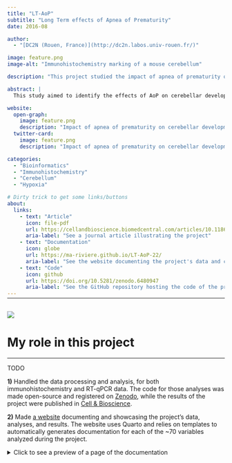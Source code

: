 ```yaml
---
title: "LT-AoP"
subtitle: "Long Term effects of Apnea of Prematurity"
date: 2016-08

author:
  - "[DC2N (Rouen, France)](http://dc2n.labos.univ-rouen.fr/)"

image: feature.png
image-alt: "Immunohistochemistry marking of a mouse cerebellum"

description: "This project studied the impact of apnea of prematurity on cerebellar development and the long-term functional deficits resulting from it, using intermittent hypoxia in a mouse model."

abstract: |
  This study aimed to identify the effects of AoP on cerebellar development, and to demonstrate that the cerebellum is vulnerable to AoP. This was shown via enzymatic assay studies and RT-qPCR. Results confirmed the presence of alterations of cellular mechanisms, such as oxidative stress, leading to a delay in cerebellar maturation. This was further assessed through visible changes in cellular phenotype and histology via immunocytochemistry. Furthermore, behavioral studies showed that functional and behavioral alterations persisted in adulthood.

website:
  open-graph:
    image: feature.png
    description: "Impact of apnea of prematurity on cerebellar development and the long-term functional deficits resulting from it"
  twitter-card:
    image: feature.png
    description: "Impact of apnea of prematurity on cerebellar development and the long-term functional deficits resulting from it"

categories:
  - "Bioinformatics"
  - "Immunohistochemistry"
  - "Cerebellum"
  - "Hypoxia"

# Dirty trick to get some links/buttons
about:
  links:
    - text: "Article"
      icon: file-pdf
      url: https://cellandbioscience.biomedcentral.com/articles/10.1186/s13578-022-00869-5
      aria-label: "See a journal article illustrating the project"
    - text: "Documentation"
      icon: globe
      url: https://ma-riviere.github.io/LT-AoP-22/
      aria-label: "See the website documenting the project's data and code"
    - text: "Code"
      icon: github
      url: https://doi.org/10.5281/zenodo.6480947
      aria-label: "See the GitHub repository hosting the code of the project and related paper"
---
```


<hr style="margin-bottom: 30px; margin-top: -12px">

![](feature.png){.preview-image fig-alt="Image illustrating the project"}

# My role in this project
***

TODO

**1)** Handled the data processing and analysis, for both immunohistochemistry and RT-qPCR data. The code for those analyses was made open-source and registered on [Zenodo](https://doi.org/10.5281/zenodo.6480947), while the results of the project were published in [Cell & Bioscience](https://cellandbioscience.biomedcentral.com/articles/10.1186/s13578-022-00869-5).

**2)** Made [a website](https://ma-riviere.github.io/LT-AoP-22/) documenting and showcasing the project's data, analyses, and results. The website uses Quarto and relies on templates to automatically generates documentation for each of the ~70 variables analyzed during the project.

<details>
  <summary>Click to see a preview of a page of the documentation</summary>
  <iframe src="https://ma-riviere.github.io/LT-AoP-22/" width="100%" height="800"></iframe>
</details>